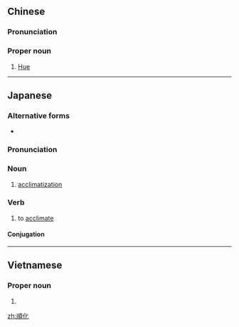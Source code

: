 {{also|顺化}}
==Chinese==
{{zh-forms|s=顺化}}

===Pronunciation===
{{zh-pron
|m=Shùnhuà
|c=seon6 faa3
|cat=pn
}}

===Proper noun===
{{zh-proper noun}}

# [[Hue]] {{gloss|city, province of Vietnam}}

----

==Japanese==
{{ja-kanjitab|じゅん|か|yomi=o}}

===Alternative forms===
* {{ja-l|馴化}}

===Pronunciation===
{{ja-pron|じゅんか|y=o}}

===Noun===
{{ja-noun|じゅんか}}

# [[acclimatization]]

===Verb===
{{ja-verb-suru|じゅんか}}

#to [[acclimate]]

====Conjugation====
{{ja-suru|じゅんか}}

----

==Vietnamese==
{{vi-hantutab|順|化}}

===Proper noun===
{{vi-hantu}}

# {{han tu form of|Thuận Hóa|[[Hue]] {{gloss|city, province of Vietnam}}}}

[[zh:順化]]